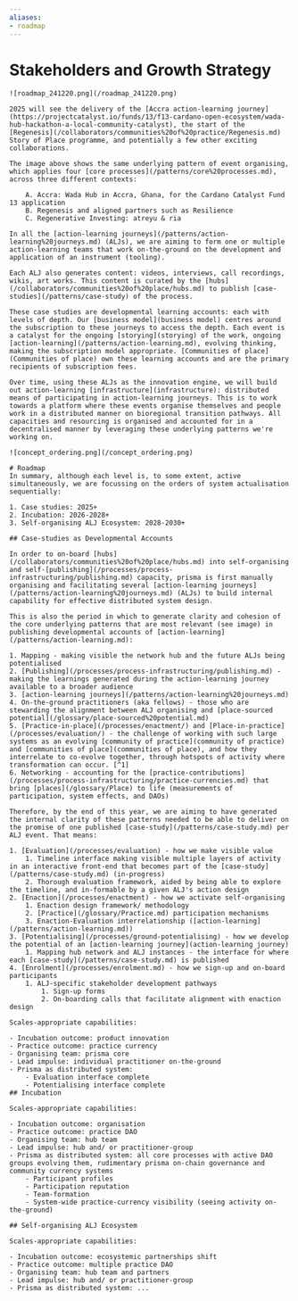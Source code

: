 ```yaml
---
aliases: 
- roadmap
---
```



# Stakeholders and Growth Strategy

<PageGate requiredPassword="r0admap_secret">

	![roadmap_241220.png](/roadmap_241220.png)

	2025 will see the delivery of the [Accra action-learning journey](https://projectcatalyst.io/funds/13/f13-cardano-open-ecosystem/wada-hub-hackathon-a-local-community-catalyst), the start of the [Regenesis](/collaborators/communities%20of%20practice/Regenesis.md) Story of Place programme, and potentially a few other exciting collaborations. 

	The image above shows the same underlying pattern of event organising, which applies four [core processes](/patterns/core%20processes.md), across three different contexts:

		A. Accra: Wada Hub in Accra, Ghana, for the Cardano Catalyst Fund 13 application
		B. Regenesis and aligned partners such as Resilience
		C. Regenerative Investing: atreyu & ria

	In all the [action-learning journeys](/patterns/action-learning%20journeys.md) (ALJs), we are aiming to form one or multiple action-learning teams that work on-the-ground on the development and application of an instrument (tooling). 

	Each ALJ also generates content: videos, interviews, call recordings, wikis, art works. This content is curated by the [hubs](/collaborators/communities%20of%20place/hubs.md) to publish [case-studies](/patterns/case-study) of the process. 

	These case studies are developmental learning accounts: each with levels of depth. Our [business model](business model) centres around the subscription to these journeys to access the depth. Each event is a catalyst for the ongoing [storying](storying) of the work, ongoing [action-learning](/patterns/action-learning.md), evolving thinking, making the subscription model appropriate. [Communities of place](Communities of place) own these learning accounts and are the primary recipients of subscription fees. 

	Over time, using these ALJs as the innovation engine, we will build out action-learning [infrastructure](infrastructure): distributed means of participating in action-learning journeys. This is to work towards a platform where these events organise themselves and people work in a distributed manner on bioregional transition pathways. All capacities and resourcing is organised and accounted for in a decentralised manner by leveraging these underlying patterns we're working on.

	![concept_ordering.png](/concept_ordering.png)

	# Roadmap
	In summary, although each level is, to some extent, active simultaneously, we are focussing on the orders of system actualisation sequentially:

	1. Case studies: 2025+
	2. Incubation: 2026-2028+
	3. Self-organising ALJ Ecosystem: 2028-2030+

	## Case-studies as Developmental Accounts

	In order to on-board [hubs](/collaborators/communities%20of%20place/hubs.md) into self-organising and self-[publishing](/processes/process-infrastructuring/publishing.md) capacity, prisma is first manually organising and facilitating several [action-learning journeys](/patterns/action-learning%20journeys.md) (ALJs) to build internal capability for effective distributed system design. 

	This is also the period in which to generate clarity and cohesion of the core underlying patterns that are most relevant (see image) in publishing developmental accounts of [action-learning](/patterns/action-learning.md):

	1. Mapping - making visible the network hub and the future ALJs being potentialised
	2. [Publishing](/processes/process-infrastructuring/publishing.md) - making the learnings generated during the action-learning journey available to a broader audience
	3. [action-learning journeys](/patterns/action-learning%20journeys.md)
	4. On-the-ground practitioners (aka fellows) - those who are stewarding the alignment between ALJ organising and [place-sourced potential](/glossary/place-sourced%20potential.md)
	5. [Practice-in-place](/processes/enactment/) and [Place-in-practice](/processes/evaluation/) - the challenge of working with such large systems as an evolving [community of practice](community of practice) and [communities of place](communities of place), and how they interrelate to co-evolve together, through hotspots of activity where transformation can occur. [^1]
	6. Networking - accounting for the [practice-contributions](/processes/process-infrastructuring/practice-currencies.md) that bring [places](/glossary/Place) to life (measurements of participation, system effects, and DAOs)

	Therefore, by the end of this year, we are aiming to have generated the internal clarity of these patterns needed to be able to deliver on the promise of one published [case-study](/patterns/case-study.md) per ALJ event. That means:

	1. [Evaluation](/processes/evaluation) - how we make visible value
		1. Timeline interface making visible multiple layers of activity in an interactive front-end that becomes part of the [case-study](/patterns/case-study.md) (in-progress)
		2. Thorough evaluation framework, aided by being able to explore the timeline, and in-formable by a given ALJ's action design
	2. [Enaction](/processes/enactment) - how we activate self-organising
		1. Enaction design framework/ methodology
		2. [Practice](/glossary/Practice.md) participation mechanisms
		3. Enaction-Evaluation interrelationship ([action-learning](/patterns/action-learning.md))
	3. [Potentialising](/processes/ground-potentialising) - how we develop the potential of an [action-learning journey](action-learning journey)
		1. Mapping hub network and ALJ instances - the interface for where each [case-study](/patterns/case-study.md) is published
	4. [Enrolment](/processes/enrolment.md) - how we sign-up and on-board participants
		1. ALJ-specific stakeholder development pathways
			1. Sign-up forms
			2. On-boarding calls that facilitate alignment with enaction design

	Scales-appropriate capabilities: 

	- Incubation outcome: product innovation
	- Practice outcome: practice currency
	- Organising team: prisma core
	- Lead impulse: individual practitioner on-the-ground
	- Prisma as distributed system: 
		- Evaluation interface complete
		- Potentialising interface complete
	## Incubation

	Scales-appropriate capabilities: 

	- Incubation outcome: organisation
	- Practice outcome: practice DAO
	- Organising team: hub team
	- Lead impulse: hub and/ or practitioner-group
	- Prisma as distributed system: all core processes with active DAO groups evolving them, rudimentary prisma on-chain governance and community currency systems
		- Participant profiles
		- Participation reputation
		- Team-formation
		- System-wide practice-currency visibility (seeing activity on-the-ground)

	## Self-organising ALJ Ecosystem

	Scales-appropriate capabilities: 

	- Incubation outcome: ecosystemic partnerships shift
	- Practice outcome: multiple practice DAO
	- Organising team: hub team and partners
	- Lead impulse: hub and/ or practitioner-group
	- Prisma as distributed system: ...

</PageGate>